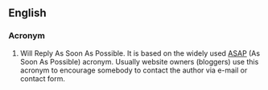 ==English==

===Acronym===
{{rfc-header|Acronym}}
{{head|en|acronym}}

# Will Reply As Soon As Possible. It is based on the widely used [[ASAP]] (As Soon As Possible) acronym. Usually website owners (bloggers) use this acronym to encourage somebody to contact the author via e-mail or contact form.